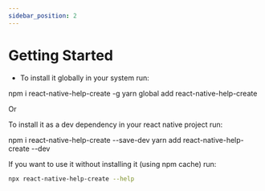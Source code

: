 ```yaml
---
sidebar_position: 2
---
```



# Getting Started

- To install it globally in your system run:

<Tabs groupId="package-manager">
  <TabItem value="npm" label="npm" default>
    <CodeBlock>npm i react-native-help-create -g</CodeBlock>
  </TabItem>
  <TabItem value="yarn" label="yarn">
    <CodeBlock>yarn global add react-native-help-create</CodeBlock>
  </TabItem>
</Tabs>

Or

To install it as a dev dependency in your react native project run:

<Tabs groupId="package-manager">
  <TabItem value="npm" label="npm" default>
    <CodeBlock>npm i react-native-help-create --save-dev</CodeBlock>
  </TabItem>
  <TabItem value="yarn" label="yarn">
    <CodeBlock>yarn add react-native-help-create --dev</CodeBlock>
  </TabItem>
</Tabs>

If you want to use it without installing it (using npm cache) run:

```sh
npx react-native-help-create --help
```
